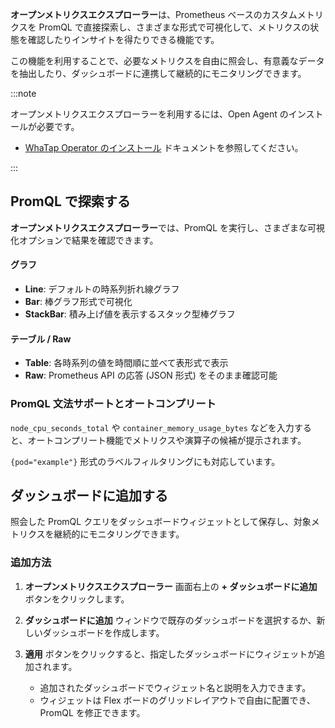 **オープンメトリクスエクスプローラー**は、Prometheus ベースのカスタムメトリクスを PromQL で直接探索し、さまざまな形式で可視化して、メトリクスの状態を確認したりインサイトを得たりできる機能です。  

この機能を利用することで、必要なメトリクスを自由に照会し、有意義なデータを抽出したり、ダッシュボードに連携して継続的にモニタリングできます。  

:::note

オープンメトリクスエクスプローラーを利用するには、Open Agent のインストールが必要です。  

* [WhaTap Operator のインストール](../kubernetes/install-whatap-operator) ドキュメントを参照してください。  

:::

## PromQL で探索する

**オープンメトリクスエクスプローラー**では、PromQL を実行し、さまざまな可視化オプションで結果を確認できます。  

<ImgLang img='openmetrics-explorer.png' desc='openmetrics-explorer' />

#### グラフ

* **Line**: デフォルトの時系列折れ線グラフ  
* **Bar**: 棒グラフ形式で可視化  
* **StackBar**: 積み上げ値を表示するスタック型棒グラフ  

#### テーブル / Raw

* **Table**: 各時系列の値を時間順に並べて表形式で表示  
* **Raw**: Prometheus API の応答 (JSON 形式) をそのまま確認可能  

### PromQL 文法サポートとオートコンプリート

`node_cpu_seconds_total` や `container_memory_usage_bytes` などを入力すると、オートコンプリート機能でメトリクスや演算子の候補が提示されます。  

`{pod="example"}` 形式のラベルフィルタリングにも対応しています。  

## ダッシュボードに追加する

照会した PromQL クエリをダッシュボードウィジェットとして保存し、対象メトリクスを継続的にモニタリングできます。  

### 追加方法

1. **オープンメトリクスエクスプローラー** 画面右上の **+ ダッシュボードに追加** ボタンをクリックします。  
2. **ダッシュボードに追加** ウィンドウで既存のダッシュボードを選択するか、新しいダッシュボードを作成します。  
3. **適用** ボタンをクリックすると、指定したダッシュボードにウィジェットが追加されます。  

    * 追加されたダッシュボードでウィジェット名と説明を入力できます。  
    * ウィジェットは Flex ボードのグリッドレイアウトで自由に配置でき、PromQL を修正できます。  
